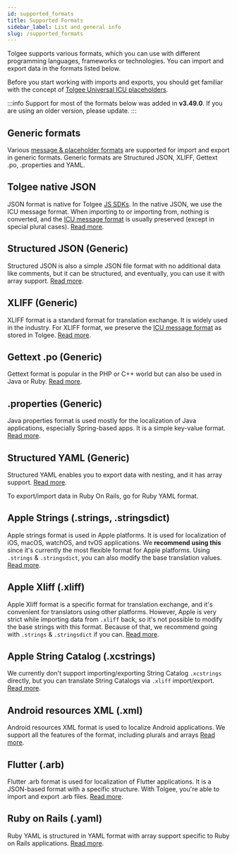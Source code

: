 ```yaml
---
id: supported_formats
title: Supported Formats
sidebar_label: List and general info
slug: /supported_formats
---
```


Tolgee supports various formats, which you can use with different programming languages, frameworks or technologies.
You can import and export data in the formats listed below.

Before you start working with imports and exports, you should get familiar with the concept of [Tolgee Universal ICU placeholders](/platform/translation_process/tolgee_universal_icu_placeholders).

:::info
Support for most of the formats below was added in **v3.49.0**. If you are using an older version, please update.
:::

## Generic formats

Various [message & placeholder formats](message_placeholder_format.mdx)
are supported for import and export in generic formats. Generic formats are Structured JSON, XLIFF, Gettext .po,
.properties and YAML.

## Tolgee native JSON

JSON format is native for Tolgee [JS SDKs](/js-sdk). In the native JSON, we use the ICU message format. When importing to or importing
from, nothing is converted, and the [ICU message format](/platform/translation_process/icu_message_format)
is usually preserved (except in special plural cases). [Read more](./native_json.mdx).

## Structured JSON (Generic)

Structured JSON is also a simple JSON file format with no additional data like comments, but it can be structured,
and eventually, you can use it with array support. [Read more](./structured_json.mdx).

## XLIFF (Generic)

XLIFF format is a standard format for translation exchange. It is widely used in the industry. For XLIFF format,
we preserve the [ICU message format](/platform/translation_process/icu_message_format)
as stored in Tolgee. [Read more](xliff.mdx).

## Gettext .po (Generic)

Gettext format is popular in the PHP or C++ world but can also be used in Java or Ruby. [Read more](po.mdx).

## .properties (Generic)

Java properties format is used mostly for the localization of Java applications, especially Spring-based apps.
It is a simple key-value format.
[Read more](properties.mdx).

## Structured YAML (Generic)
Structured YAML enables you to export data with nesting, and it has array support. [Read more](structured_yaml.mdx).

To export/import data in Ruby On Rails, go for Ruby YAML format.

## Apple Strings (.strings, .stringsdict)

Apple strings format is used in Apple platforms. It is used for localization of iOS, macOS, watchOS, and tvOS applications.
We **recommend using this** since it's currently the most flexible format for Apple platforms. Using `.strings` &
`.stringsdict`, you can also modify the base translation values. [Read more](apple_strings.mdx).

## Apple Xliff (.xliff)

Apple Xliff format is a specific format for translation exchange, and it's convenient for translators using other platforms.
However, Apple is very strict while importing data from `.xliff` back, so it's not possible to modify the base strings
with this format. Because of that, we recommend going with `.strings` & `.stringsdict` if you can. [Read more](apple_xliff.mdx).

## Apple String Catalog (.xcstrings)

We currently don't support importing/exporting String Catalog `.xcstrings` directly, but you can translate String Catalogs via
`.xliff` import/export. [Read more](apple_xliff.mdx).

## Android resources XML (.xml)

Android resources XML format is used to localize Android applications.
We support all the features of the format, including plurals and arrays [Read more](android_xml.mdx).

## Flutter (.arb)

Flutter .arb format is used for localization of Flutter applications. It is a JSON-based format with a specific structure.
With Tolgee, you're able to import and export .arb files. [Read more](flutter_arb.mdx).

## Ruby on Rails (.yaml)
Ruby YAML is structured in YAML format with array support specific to Ruby on Rails applications.
[Read more](ruby_yaml.mdx).
